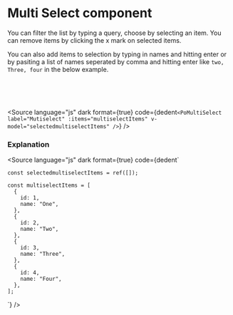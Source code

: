 # Multi Select component




You can filter the list by typing a query, choose by selecting an item. You can remove items by clicking the x mark on selected items.

You can also add items to selection by typing in names and hitting enter or by pasiting a list of names seperated by comma and hitting enter like `two, Three, four` in the below example.

<div className="po-flex po-flex-col po-space-y-5">
	<Story of={PoMultiSelectStories.MulitSelect} />
	<br />
	<br />
	<br />
</div>

<Source
	language="js"
	dark
	format={true}
	code={dedent`
    <PoMultiSelect
      label="Mutiselect"
      :items="multiselectItems"
      v-model="selectedmultiselectItems"
    />
  `}
/>

### Explanation

<Source
	language="js"
	dark
	format={true}
	code={dedent`
    
    const selectedmultiselectItems = ref([]);

    const multiselectItems = [
      {
        id: 1,
        name: "One",
      },
      {
        id: 2,
        name: "Two",
      },
      {
        id: 3,
        name: "Three",
      },
      {
        id: 4,
        name: "Four",
      },
    ];

`}
/>

<ArgTypes of={PoMultiSelectStories} />
